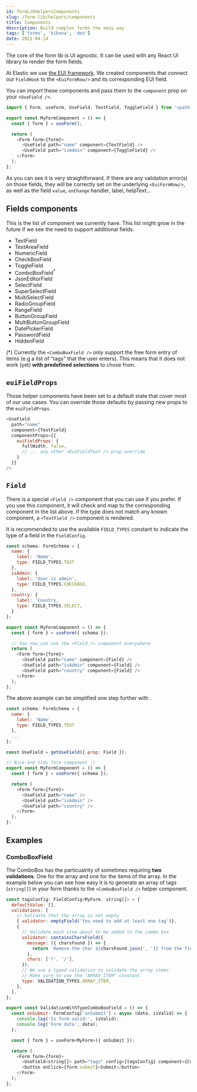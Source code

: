 ```yaml
---
id: formLibHelpersComponents
slug: /form-lib/helpers/components
title: Components
description: Build complex forms the easy way
tags: ['forms', 'kibana', 'dev']
date: 2021-04-14
---
```


The core of the form lib is UI agnostic. It can be used with any React UI library to render the form fields.

At Elastic we use [the EUI framework](https://elastic.github.io/eui). We created components that connect our `FieldHook` to the `<EuiFormRow/>` and its corresponding EUI field.

You can import these components and pass them to the `component` prop on your `<UseField />`.

```js
import { Form, useForm, UseField, TextField, ToggleField } from '<path-to-form-lib>';

export const MyFormComponent = () => {
  const { form } = useForm();

  return (
    <Form form={form}>
      <UseField path="name" component={TextField} />
      <UseField path="isAdmin" component={ToggleField} />
    </Form>
  );
};
```

As you can see it is very straightforward. If there are any validation error(s) on those fields, they will be correctly set on the underlying `<EuiFormRow/>`, as well as the field `value`, `onChange` handler, label, helpText...

## Fields components

This is the list of component we currently have. This list might grow in the future if we see the need to support additional fields.

* TextField
* TextAreaField
* NumericField
* CheckBoxField
* ToggleField
* ComboBoxField<sup>*</sup>
* JsonEditorField
* SelectField
* SuperSelectField
* MultiSelectField
* RadioGroupField
* RangeField
* ButtonGroupField
* MultiButtonGroupField
* DatePickerField
* PasswordField
* HiddenField

(*) Currently the `<ComboBoxField />` only support the free form entry of items (e.g a list of "tags" that the user enters). This means that it does not work (yet) **with predefined selections** to chose from.

## `euiFieldProps`

Those helper components have been set to a default state that cover most of our use cases. You can override those defaults by passing new props to the `euiFieldProps`.

```js
<UseField
  path="name"
  component={TextField}
  componentProps={{
    euiFieldProps: {
      fullWidth. false,
      // ... any other <EuiFieldText /> prop override
    }
  }}
/>
```

## `Field` 

There is a special `<Field />` component that you can use if you prefer. If you use this component, it will check <DocLink id="formLibCoreUseField" section="type" text="the field `type` configuration" /> and map to the corresponding component in the list above. If the type does not match any known component, a `<TextField />` component is rendered.

It is recommended to use the available `FIELD_TYPES` constant to indicate the type of a field in the `FieldConfig`.

```js
const schema: FormSchema = {
  name: {
    label: 'Name',
    type: FIELD_TYPES.TEXT
  },
  isAdmin: {
    label: 'User is admin',
    type: FIELD_TYPES.CHECKBOX,
  },
  country: {
    label: 'Country,
    type: FIELD_TYPES.SELECT,
  }
};

export const MyFormComponent = () => {
  const { form } = useForm({ schema });

  // You now can use the <Field /> component everywhere
  return (
    <Form form={form}>
      <UseField path="name" component={Field} />
      <UseField path="isAdmin" component={Field} />
      <UseField path="country" component={Field} />
    </Form>
  );
};
```

The above example can be simplified one step further with <DocLink id="formLibCoreUseField" section="getusefield" text="the getUseField() helper" />.

```js
const schema: FormSchema = {
  name: {
    label: 'Name',
    type: FIELD_TYPES.TEXT
  },
  ...
};

const UseField = getUseField({ prop: Field });

// Nice and tidy form component :)
export const MyFormComponent = () => {
  const { form } = useForm({ schema });

  return (
    <Form form={form}>
      <UseField path="name" />
      <UseField path="isAdmin" />
      <UseField path="country" />
    </Form>
  );
};
```
## Examples
### ComboBoxField

The ComboBox has the particualrity of sometimes requiring **two validations**. One for the array and one for the items of the array. In the example below you can see how easy it is to generate an array of tags (`string[]`) in your form thanks to the `<ComboBoxField />` helper component.

```js
const tagsConfig: FieldConfig<MyForm, string[]> = {
  defaultValue: [],
  validations: [
    // Validate that the array is not empty
    { validator: emptyField('You need to add at least one tag')},
    {
      // Validate each item about to be added to the combo box
      validator: containsCharsField({
        message: ({ charsFound }) => {
          return `Remove the char ${charsFound.join(', ')} from the field.`;
        },
        chars: ['?', '/'],
      }),
      // We use a typed validation to validate the array items
      // Make sure to use the "ARRAY_ITEM" constant
      type: VALIDATION_TYPES.ARRAY_ITEM,
    },
  ],
};

export const ValidationWithTypeComboBoxField = () => {
  const onSubmit: FormConfig['onSubmit'] = async (data, isValid) => {
    console.log('Is form valid:', isValid);
    console.log('Form data', data);
  };

  const { form } = useForm<MyForm>({ onSubmit });

  return (
    <Form form={form}>
      <UseField<string[]> path="tags" config={tagsConfig} component={ComboBoxField} />
      <button onClick={form.submit}>Submit</button>
    </Form>
  );
};
```

